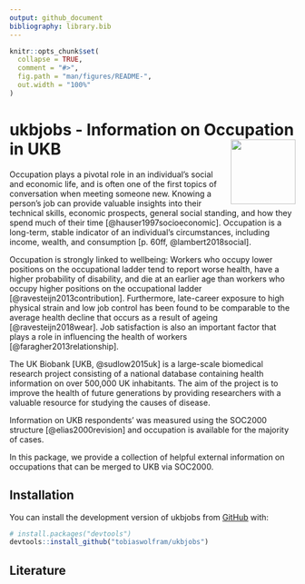 ```yaml
---
output: github_document
bibliography: library.bib
---
```


<!-- README.md is generated from README.Rmd. Please edit that file -->

```r
knitr::opts_chunk$set(
  collapse = TRUE,
  comment = "#>",
  fig.path = "man/figures/README-",
  out.width = "100%"
)
```

# ukbjobs - Information on Occupation in UKB <img src="man/figures/logo.png" align="right" height="114" />

Occupation plays a pivotal role in an individual's social and economic life, and is often one of the first topics of conversation when meeting someone new. Knowing a person's job can provide valuable insights into their technical skills, economic prospects, general social standing, and how they spend much of their time [@hauser1997socioeconomic]. Occupation is a long-term, stable indicator of an individual's circumstances, including income, wealth, and consumption [p. 60ff, @lambert2018social]. 

Occupation is strongly linked to wellbeing: Workers who occupy lower positions on the occupational ladder tend to report worse health, have a higher probability of disability, and die at an earlier age than workers who occupy higher positions on the occupational ladder [@ravesteijn2013contribution]. Furthermore, late-career exposure to high physical strain and low job control has been found to be comparable to the average health decline that occurs as a result of ageing [@ravesteijn2018wear]. Job satisfaction is also an important factor that plays a role in influencing the health of workers [@faragher2013relationship].

The UK Biobank [UKB, @sudlow2015uk] is a large-scale biomedical research project consisting of a national database containing health information on over 500,000 UK inhabitants. The aim of the project is to improve the health of future generations by providing researchers with a valuable resource for studying the causes of disease. 

Information on UKB respondents' was measured using the SOC2000 structure [@elias2000revision] and occupation is available for the majority of cases. 

In this package, we provide a collection of helpful external information on occupations that can be merged to UKB via SOC2000.  

## Installation

You can install the development version of ukbjobs from [GitHub](https://github.com/) with:

``` r
# install.packages("devtools")
devtools::install_github("tobiaswolfram/ukbjobs")
```

## Literature
